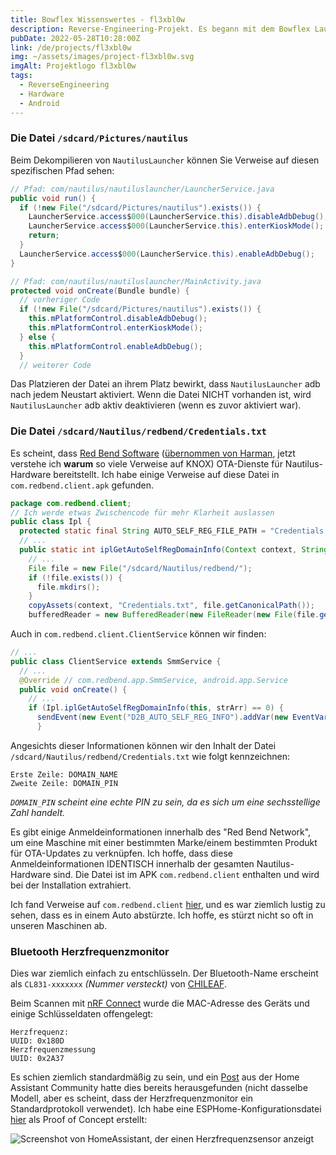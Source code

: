 ```yaml
---
title: Bowflex Wissenswertes - fl3xbl0w
description: Reverse-Engineering-Projekt. Es begann mit dem Bowflex Laufband 22, wurde aber später auf jede Maschine mit Android von Nautilus Inc. (Nautilus, Bowflex, Schwinn) verallgemeinert.
pubDate: 2022-05-28T10:28:00Z
link: /de/projects/fl3xbl0w
img: ~/assets/images/project-fl3xbl0w.svg
imgAlt: Projektlogo fl3xbl0w
tags:
  - ReverseEngineering
  - Hardware
  - Android
---
```



### Die Datei `/sdcard/Pictures/nautilus`

Beim Dekompilieren von `NautilusLauncher` können Sie Verweise auf diesen spezifischen Pfad sehen:

```java
// Pfad: com/nautilus/nautiluslauncher/LauncherService.java
public void run() {
  if (!new File("/sdcard/Pictures/nautilus").exists()) {
    LauncherService.access$000(LauncherService.this).disableAdbDebug();
    LauncherService.access$000(LauncherService.this).enterKioskMode();
    return;
  }
  LauncherService.access$000(LauncherService.this).enableAdbDebug();
}
```

```java
// Pfad: com/nautilus/nautiluslauncher/MainActivity.java
protected void onCreate(Bundle bundle) {
  // vorheriger Code
  if (!new File("/sdcard/Pictures/nautilus").exists()) {
    this.mPlatformControl.disableAdbDebug();
    this.mPlatformControl.enterKioskMode();
  } else {
    this.mPlatformControl.enableAdbDebug();
  }
  // weiterer Code
```

Das Platzieren der Datei an ihrem Platz bewirkt, dass `NautilusLauncher` adb nach jedem Neustart aktiviert. Wenn die Datei NICHT vorhanden ist, wird `NautilusLauncher` adb aktiv deaktivieren (wenn es zuvor aktiviert war).

### Die Datei `/sdcard/Nautilus/redbend/Credentials.txt`

Es scheint, dass [Red Bend Software](https://en.wikipedia.org/wiki/Red_Bend_Software) ([übernommen von Harman](https://news.harman.com/releases/harman-completes-acquisition-of-redbend), jetzt verstehe ich **warum** so viele Verweise auf KNOX) OTA-Dienste für Nautilus-Hardware bereitstellt. Ich habe einige Verweise auf diese Datei in `com.redbend.client.apk` gefunden.

```java
package com.redbend.client;
// Ich werde etwas Zwischencode für mehr Klarheit auslassen
public class Ipl {
  protected static final String AUTO_SELF_REG_FILE_PATH = "Credentials.txt";
  // ...
  public static int iplGetAutoSelfRegDomainInfo(Context context, String[] strArr) {
    // ...
    File file = new File("/sdcard/Nautilus/redbend/");
    if (!file.exists()) {
      file.mkdirs();
    }
    copyAssets(context, "Credentials.txt", file.getCanonicalPath());
    bufferedReader = new BufferedReader(new FileReader(new File(file.getAbsoluteFile(), "Credentials.txt")));

```

Auch in `com.redbend.client.ClientService` können wir finden:

```java
// ...
public class ClientService extends SmmService {
  // ...
  @Override // com.redbend.app.SmmService, android.app.Service
  public void onCreate() {
    // ...
    if (Ipl.iplGetAutoSelfRegDomainInfo(this, strArr) == 0) {
      sendEvent(new Event("D2B_AUTO_SELF_REG_INFO").addVar(new EventVar("DMA_VAR_AUTO_SELF_REG_DOMAIN_NAME", strArr[0])).addVar(new EventVar("DMA_VAR_AUTO_SELF_REG_DOMAIN_PIN", strArr[1])));
      }
```

Angesichts dieser Informationen können wir den Inhalt der Datei `/sdcard/Nautilus/redbend/Credentials.txt` wie folgt kennzeichnen:

```
Erste Zeile: DOMAIN_NAME
Zweite Zeile: DOMAIN_PIN
```

_`DOMAIN_PIN` scheint eine echte PIN zu sein, da es sich um eine sechsstellige Zahl handelt._

Es gibt einige Anmeldeinformationen innerhalb des "Red Bend Network", um eine Maschine mit einer bestimmten Marke/einem bestimmten Produkt für OTA-Updates zu verknüpfen. Ich hoffe, dass diese Anmeldeinformationen IDENTISCH innerhalb der gesamten Nautilus-Hardware sind. Die Datei ist im APK `com.redbend.client` enthalten und wird bei der Installation extrahiert.

Ich fand Verweise auf `com.redbend.client` [hier](https://www.mdxers.org/threads/com-redbend-clent-has-stopped.175897/), und es war ziemlich lustig zu sehen, dass es in einem Auto abstürzte. Ich hoffe, es stürzt nicht so oft in unseren Maschinen ab.

### Bluetooth Herzfrequenzmonitor

Dies war ziemlich einfach zu entschlüsseln. Der Bluetooth-Name erscheint als `CL831-xxxxxxx` _(Nummer versteckt)_ von [CHILEAF](https://www.chileaf.com/copy-cl830-health-monitor-armband-heart-rate-monitor-product/).

Beim Scannen mit [nRF Connect](https://www.nordicsemi.com/Products/Development-tools/nRF-Connect-for-mobile) wurde die MAC-Adresse des Geräts und einige Schlüsseldaten offengelegt:

```
Herzfrequenz:
UUID: 0x180D
Herzfrequenzmessung
UUID: 0x2A37
```

Es schien ziemlich standardmäßig zu sein, und ein [Post](https://community.home-assistant.io/t/ble-heartrate-monitor/300354/39) aus der Home Assistant Community hatte dies bereits herausgefunden (nicht dasselbe Modell, aber es scheint, dass der Herzfrequenzmonitor ein Standardprotokoll verwendet). Ich habe eine ESPHome-Konfigurationsdatei [hier](https://github.com/barrenechea/esphome-config-files/blob/master/bowflex-hr-monitor.yaml) als Proof of Concept erstellt:

<Image
  src={HomeAssistantSensor}
  alt="Screenshot von HomeAssistant, der einen Herzfrequenzsensor anzeigt"
  format="webp"
/>

